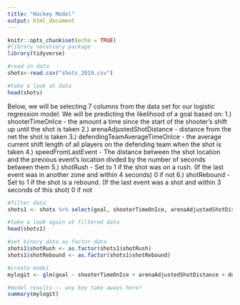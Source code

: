 ---
title: "Hockey Model"
output: html_document
---

```{r setup, include=FALSE}
knitr::opts_chunk$set(echo = TRUE)
#library necessary package
library(tidyverse)

#read in data
shots<-read.csv("shots_2019.csv")

#take a look at data
head(shots)

```

Below, we will be selecting 7 columns from the data set for our logistic regression model. We will be predicting the likelihood of a goal based on:
1.) shooterTimeOnIce - the amount a time since the start of the shooter's shift up until the shot is taken
2.) arenaAdjustedShotDistance - distance from the net the shot is taken
3.) defendingTeamAverageTimeOnIce - the average current shift length of all players on the defending team when the shot is taken
4.) speedFromLastEvent - The distance between the shot location and the previous event's location divded by the number of seconds between them
5.) shotRush - Set to 1 if the shot was on a rush. (If the last event was in another zone and within 4 seconds) 0 if not
6.) shotRebound - Set to 1 if the shot is a rebound. (If the last event was a shot and within 3 seconds of this shot) 0 if not

```{r filter}

#filter data
shots1 <- shots %>% select(goal, shooterTimeOnIce, arenaAdjustedShotDistance, defendingTeamAverageTimeOnIce, speedFromLastEvent, shotRush, shotRebound)

#take a look again at filtered data
head(shots1)

```


```{r logistic regression}
#set binary data as factor data
shots1$shotRush <- as.factor(shots1$shotRush)
shots1$shotRebound <- as.factor(shots1$shotRebound)

#create model
mylogit <- glm(goal ~ shooterTimeOnIce + arenaAdjustedShotDistance + defendingTeamAverageTimeOnIce + speedFromLastEvent + shotRush + shotRebound, data = shots1, family = "binomial")

#model results -- any key take aways here?
summary(mylogit)
```